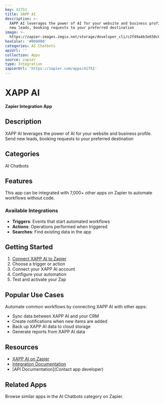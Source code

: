 ```yaml
---
key: 41751
title: XAPP AI
description: >-
  XAPP AI leverages the power of AI for your website and business profile.  Send
  new leads, booking requests to your preferred destination
image: >-
  https://zapier-images.imgix.net/storage/developer_cli/c2f49a4b3e650c07842501cf57b2f40e_2.png?auto=format%2Ccompress&ixlib=python-3.0.0&q=50
hexColor: '#000000'
categories: AI Chatbots
apiUrl: ''
collection: Apps
source: zapier
type: Integration
zapierUrl: 'https://zapier.com/apps/41751'
---
```

# XAPP AI

**Zapier Integration App**

## Description

XAPP AI leverages the power of AI for your website and business profile.  Send new leads, booking requests to your preferred destination

## Categories

AI Chatbots

## Features

This app can be integrated with 7,000+ other apps on Zapier to automate workflows without code.

### Available Integrations

- **Triggers**: Events that start automated workflows
- **Actions**: Operations performed when triggered
- **Searches**: Find existing data in the app

## Getting Started

1. [Connect XAPP AI to Zapier](https://zapier.com/apps/41751)
2. Choose a trigger or action
3. Connect your XAPP AI account
4. Configure your automation
5. Test and activate your Zap

## Popular Use Cases

Automate common workflows by connecting XAPP AI with other apps:

- Sync data between XAPP AI and your CRM
- Create notifications when new items are added
- Back up XAPP AI data to cloud storage
- Generate reports from XAPP AI data

## Resources

- [XAPP AI on Zapier](https://zapier.com/apps/41751)
- [Integration Documentation](https://zapier.com/apps/41751/integrations)
- [API Documentation](Contact app developer)

## Related Apps

Browse similar apps in the AI Chatbots category on Zapier.
